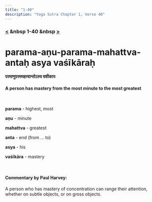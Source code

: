 ```yaml
---
title: "1-40"
description: "Yoga Sutra Chapter 1, Verse 40"
---
```


### [<](/Chapter-1/1-39) &nbsp 1-40 &nbsp [>](/Chapter-1/1-41/)

# parama-aṇu-parama-mahattva-antaḥ asya vaśīkāraḥ

#### परमाणुपरममहत्त्वान्तोऽस्य वशीकारः

#### A person has mastery from the most minute to the most greatest

<br />

**parama** - highest, most <br />

**aṇu** - minute <br />

**mahattva** - greatest <br />

**anta** - end (from ... to) <br />

**asya** - his <br />

**vaśīkāra** - mastery <br />

<br />

#### Commentary by Paul Harvey: <br />

A person who has mastery of concentration can range their attention, whether on subtle objects, or on gross objects.
